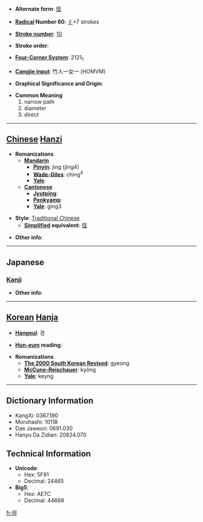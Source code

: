 * '''Alternate form''': [[径]]

* '''[[Wiktionary:Chinese radical index| Radical]] Number 60''': [[Wiktionary:Chinese radical index 彳|彳]]+7 strokes

* '''[[Wiktionary:Chinese total strokes index|Stroke number]]''': [[Wiktionary:Chinese total strokes index 10|10]]

* '''Stroke order''': 

* '''[[Wiktionary:Chinese four corner index|Four-Corner System]]''': 2121<sub>1</sub>

* '''[[Wiktionary:Chinese Cangjie index|Cangjie input]]''': 竹人一女一 (HOMVM)

* '''Graphical Significance and Origin''': 

* '''Common Meaning'''
*#narrow path
*# diameter
*# direct


----

== [[Chinese]] [[Hanzi]] ==

* '''Romanizations'''
** '''[[Mandarin]]'''
*** '''[[Pinyin]]''': jìng (jing4)
*** '''[[Wade-Giles]]''': ching<sup>4</sup>
*** '''[[Yale]]''': 
** '''[[Cantonese]]'''
*** '''[[Jyutping]]''':
*** '''[[Penkyamp]]''': 
*** '''[[Yale]]''': ging3

* '''Style''': [[Traditional Chinese]] 
** '''[[Simplified Chinese|Simplified]] equivalent''': [[径]]

* '''Other info''': 

----

==Japanese==
===[[Kanji]]===
{{kanji|on readings=[[けい]] (kei)
|kun readings=[[こみち]] (komichi), [[ちかみち]] (chikamichi), [[みち]] (michi)
}}

* '''Other info''':  

----

== [[Korean]] [[Hanja]] ==

* '''[[Hangeul]]''': 경

* '''[[Hun-eum]] reading''': 

* '''Romanizations'''
** '''[[The 2000 South Korean Revised Romanization|The 2000 South Korean Revised]]''': gyeong
** '''[[McCune-Reischauer]]''': kyŏng
** '''[[Yale]]''': keyng

----

== Dictionary Information ==

* KangXi: 0367.190
* Morohashi: 10118
* Dae Jaweon: 0691.030
* Hanyu Da Zidian: 20824.070

== Technical Information ==

* '''Unicode''':
** Hex: 5F91
** Decimal: 24465
* '''Big5''':
** Hex: AE7C
** Decimal: 44668

[[fr:徑]]